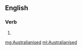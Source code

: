 ==English==

===Verb===
{{head|en}}

# {{en-past of|Australianise}}

[[mg:Australianised]]
[[ml:Australianised]]